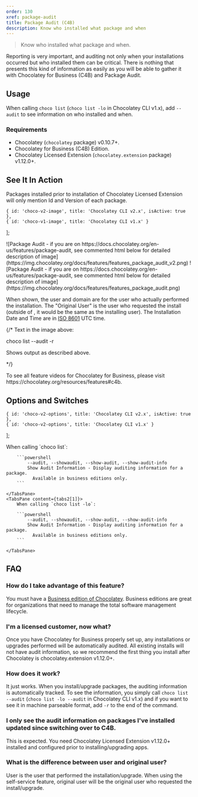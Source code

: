 ```yaml
---
order: 130
xref: package-audit
title: Package Audit (C4B)
description: Know who installed what package and when
---
```


> Know who installed what package and when.

Reporting is very important, and auditing not only when your installations occurred but who installed them can be critical. There is nothing that presents this kind of information as easily as you will be able to gather it with Chocolatey for Business (C4B) and Package Audit.

## Usage

When calling `choco list` (`choco list -lo` in Chocolatey CLI v1.x), add `--audit` to see information on who installed and when.

### Requirements

* Chocolatey (`chocolatey` package) v0.10.7+.
* Chocolatey for Business (C4B) Edition.
* Chocolatey Licensed Extension (`chocolatey.extension` package) v1.12.0+.

## See It In Action

<Callout type="info">
    Packages installed prior to installation of Chocolatey Licensed Extension will only mention Id and Version of each package.
</Callout>

    { id: 'choco-v2-image', title: 'Chocolatey CLI v2.x', isActive: true },
    { id: 'choco-v1-image', title: 'Chocolatey CLI v1.x' }
];

<TabsTabContainer content={tabs1} multi="version" />
<TabsPaneContainer>
    <TabsPane content={tabs1[0]}>
        ![Package Audit - if you are on https://docs.chocolatey.org/en-us/features/package-audit, see commented html below for detailed description of image](https://img.chocolatey.org/docs/features/features_package_audit_v2.png)
    </TabsPane>
    <TabsPane content={tabs1[1]}>
        ![Package Audit - if you are on https://docs.chocolatey.org/en-us/features/package-audit, see commented html below for detailed description of image](https://img.chocolatey.org/docs/features/features_package_audit.png)
    </TabsPane>
</TabsPaneContainer>

When shown, the user and domain are for the user who actually performed the installation. The "Original User" is the user who requested the install (outside of <Xref title="Self-Service" value="self-service-anywhere" />, it would be the same as the installing user). The Installation Date and Time are in [ISO 8601](https://en.wikipedia.org/wiki/ISO_8601) UTC time.

{/*
Text in the image above:

choco list --audit -r

Shows output as described above.

*/}

<Callout type="info">
    To see all feature videos for Chocolatey for Business, please visit https://chocolatey.org/resources/features#c4b.
</Callout>

## Options and Switches

    { id: 'choco-v2-options', title: 'Chocolatey CLI v2.x', isActive: true },
    { id: 'choco-v2-options', title: 'Chocolatey CLI v1.x' }
];

<TabsTabContainer content={tabs2} multi="version" />
<TabsPaneContainer>
    <TabsPane content={tabs2[0]}>
        When calling `choco list`:

        ```powershell
            --audit, --showaudit, --show-audit, --show-audit-info
            Show Audit Information - Display auditing information for a package.
              Available in business editions only.
        ```

    </TabsPane>
    <TabsPane content={tabs2[1]}>
        When calling `choco list -lo`:

        ```powershell
            --audit, --showaudit, --show-audit, --show-audit-info
            Show Audit Information - Display auditing information for a package.
              Available in business editions only.
        ```

    </TabsPane>
</TabsPaneContainer>

## FAQ

### How do I take advantage of this feature?

You must have a [Business edition of Chocolatey](https://chocolatey.org/compare). Business editions are great for organizations that need to manage the total software management lifecycle.

### I'm a licensed customer, now what?

Once you have Chocolatey for Business properly set up, any installations or upgrades performed will be automatically audited. All existing installs will not have audit information, so we recommend the first thing you install after Chocolatey is chocolatey.extension v1.12.0+.

### How does it work?

It just works. When you install/upgrade packages, the auditing information is automatically tracked. To see the information, you simply call `choco list --audit` (`choco list -lo --audit` in Chocolatey CLI v1.x) and if you want to see it in machine parseable format, add `-r` to the end of the command.

### I only see the audit information on packages I've installed updated since switching over to C4B.

This is expected. You need Chocolatey Licensed Extension v1.12.0+ installed and configured prior to installing/upgrading apps.

### What is the difference between user and original user?

User is the user that performed the installation/upgrade. When using the self-service feature, original user will be the original user who requested the install/upgrade.
